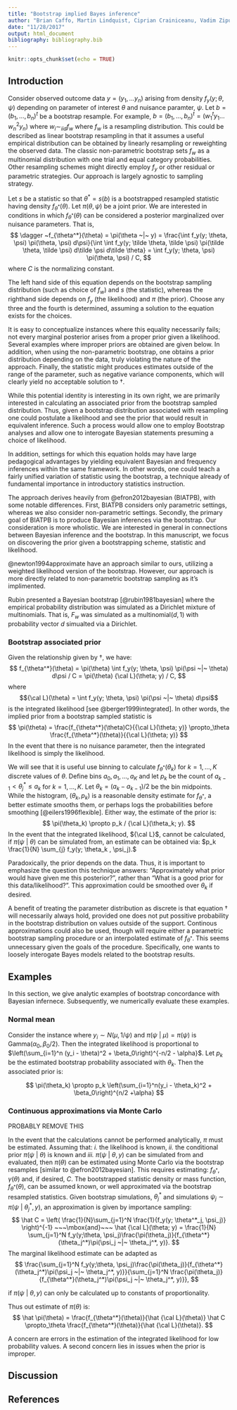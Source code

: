 ```yaml
---
title: "Bootstrap implied Bayes inference"
author: "Brian Caffo, Martin Lindquist, Ciprian Crainiceanu, Vadim Zipunnikov"
date: "11/28/2017"
output: html_document
bibliography: bibliography.bib
---
```


```r
knitr::opts_chunk$set(echo = TRUE)
```

## Introduction

Consider observed outcome data $y=(y_1, \ldots y_n)$ arising from density $f_y(y; \theta, \psi)$ depending on parameter of interest $\theta$ and nuisance paramter, $\psi$.
Let $b = (b_1, \ldots, b_n)^t$ be a bootstrap resample. For example, $b = (b_1, \ldots, b_n)^t = (w_1^t y_1 \ldots w_n^2 y_n)$ where $w_i \sim_{iid} f_w$ where $f_w$ is a resampling distribution.  This could be described as linear bootstrap resampling in that it assumes a useful empirical distribution can be obtained by linearly resampling or reweighting the observed data.
The classic non-parametric bootstrap sets $f_w$ as a multinomial distribution with one trial and equal category probabilities. Other resampling schemes might directly employ $f_y$ or other residual or parametric strategies. Our approach is largely agnostic to sampling strategy.

Let $s$ be a statistic so that $\theta^* = s(b)$ is a bootstrapped resampled statistic having density $f_{\theta^*}(\theta)$.  Let $\pi(\theta, \psi)$ be a joint prior. 
We are interested in conditions in which $f_{\theta^*}(\theta)$ can be considered a posterior marginalized over nuisance parameters. That is,
$$
\dagger ~f_{\theta^*}(\theta) = \pi(\theta ~|~ y) = \frac{\int f_y(y; \theta, \psi) \pi(\theta, \psi) d\psi}{\int \int f_y(y; \tilde \theta, \tilde \psi) \pi(\tilde \theta, \tilde \psi) d\tilde \psi d\tilde \theta} = \int f_y(y; \theta, \psi) \pi(\theta, \psi) / C,
$$
where $C$ is the normalizing constant.

The left hand side of this equation depends on the bootstrap sampling distribution (such as choice of $f_w$) and $s$ (the statistic), whereas the righthand side depends on $f_y$ (the likelihood) and $\pi$ (the prior). Choose any three and the fourth is determined, assuming a solution to the equation exists for the choices. 

It is easy to conceptualize instances where this equality necessarily fails; not every marginal posterior arises from a proper prior given a likelihood. Several examples where improper priors are obtained are given below. In addition, when using the non-parametric bootstrap, one obtains a prior distribution depending on the data, truly violating the nature of the approach. Finally, the statistic might produces estimates outside of the range of the parameter, such as negative variance components, which will clearly yield no acceptable solution to $\dagger$.


While this potential identity is interesting in its own right, we are primarily interested in calculating an associated prior from the bootstrap sampled distribution. Thus, given a bootstrap distribution associated with resampling one could postulate a likelihood and see the prior that would result in equivalent inference. Such a process would allow one to employ Bootstrap analyses and allow one to interogate Bayesian statements presuming a choice of likelihood.

In addition, settings for which this equation holds may have large pedagogical advantages by yielding equivalent Bayesian and frequency inferences within the same framework. In other words, one could teach a fairly unified variation of statistic using the bootstrap, a technique already of fundamental importance in introductory statistics instruction.

The approach derives heavily from @efron2012bayesian (BIATPB), with some notable differences. First,
BIATPB considers only parametric settings, whereas we also consider non-parametric settings. Secondly, the primary goal of BIATPB is to produce Bayesian inferences via the bootstrap. Our consideration is more wholistic. We are interested in general in connections between Bayesian inference and the bootstrap. In this manuscript, we focus on discovering the prior given a bootstrapping scheme, statistic and likelihood. 

@newton1994approximate have an approach similar to ours, utilizing a weighted likelihood version of the bootstrap. However, our approach is more directly related to non-parametric bootstrap sampling as it's implimented. 

Rubin presented a Bayesian bootstrap  [@rubin1981bayesian] where the empirical probability distribution was simulated as a Dirichlet mixture of multinomials. That is, $F_w$ was simulated as a multinomial$(d,1)$ with probability vector $d$ simualted via a Dirichlet.  



### Bootstrap associated prior
Given the relationship given by $\dagger$, we have:
$$
f_{\theta^*}(\theta) = \pi(\theta) \int f_y(y; \theta, \psi) \pi(\psi ~|~ \theta) d\psi / C
= \pi(\theta) {\cal L}(\theta; y) / C,
$$
where $${\cal L}(\theta) = \int f_y(y; \theta, \psi) \pi(\psi ~|~ \theta) d\psi$$ is the integrated likelihood [see @berger1999integrated]. In other words, the implied prior from a bootstrap sampled statistic is
$$
\pi(\theta) = \frac{f_{\theta^*}(\theta)C}{{\cal L}(\theta; y)} \propto_\theta \frac{f_{\theta^*}(\theta)}{{\cal L}(\theta; y)}
$$
In the event that there is no nuisance parameter, then the integrated likelihood is simply the likelihood.

We will see that it is useful use binning to calculate $f_{\theta^*}(\theta_k)$ for $k=1,\ldots,K$ discrete values of $\theta$. Define bins $a_0, a_1, \ldots, a_K$ and let $p_k$ be the count of $a_{k-1} < \theta_j^* \leq a_k$ for $k=1,\ldots,K$. Let $\theta_k = (a_k - a_{k-1})/2$ be the bin midpoints. While the histogram, $(\theta_k, p_k)$ is a reasonable density estimate for $f_{\theta^*}$, a better estimate smooths them, or perhaps logs the probabilities before smoothing [@eilers1996flexible]. Either way, the estimate of the prior is:
$$
\pi(\theta_k) \propto p_k / {\cal L}(\theta_k; y).
$$
In the event that the integrated likelihood, ${\cal L}$, 
cannot be calculated, if $\pi(\psi ~|~ \theta)$ can be simulated from, an estimate can be obtained via:
$p_k \frac{1}{N} \sum_{j} f_y(y; \theta_k , \psi_j).$

Paradoxically, the prior depends on the data. Thus, it is important to emphasize the question this technique answers: "Approximately what prior would have given me this posterior?", rather than "What is a good prior for this data/likelihood?". This approximation could be smoothed over $\theta_k$ if desired.

A benefit of treating the parameter distribution as discrete is that equation $\dagger$ will necessarily always hold, provided one does not put possitive probability in the bootstrap distribution on values outside of the support. Continous approximations could also be used, though will require either a parametric bootstrap sampling procedure or an interpolated estimate of $f_{\theta^*}$.   This seems unnecessary given the goals of the procedure. Specifically, one wants to loosely interogate Bayes models related to the bootstrap results.

## Examples
In this section, we give analytic examples of bootstrap concordance with Bayesian infernece. Subsequently, we numerically evaluate these examples. 

### Normal mean
Consider the instance where $y_i \sim N(\mu, 1/\psi)$ and $\pi(\psi ~|~ \mu) = \pi(\psi)$ is Gamma$(\alpha_0, \beta_0 / 2)$. Then the integrated likelihood is proportional to $\left(\sum_{i=1}^n (y_i - \theta)^2 + \beta_0\right)^{-n/2 - \alpha}$. Let $p_k$ be the estimated bootstrap probability associated with $\theta_k$. Then the associated prior is:

$$
\pi(\theta_k) \propto p_k \left(\sum_{i=1}^n(y_i - \theta_k)^2 + \beta_0\right)^{n/2 +\alpha}
$$



### Continuous approximations via Monte Carlo
PROBABLY REMOVE THIS

In the event that the calculations cannot be performed analytically, $\pi$ must be estimated. Assuming that: *i.* the likelihood is known, *ii.* the conditional prior $\pi(\psi ~|~ \theta)$ is known  and *iii.* 
$\pi(\psi ~|~ \theta, y)$ can be simulated from and evaluated, then $\pi(\theta)$ can be estimated using Monte Carlo via the bootstrap resamples [similar to @efron2012bayesian]. This requires estimating: $f_{\theta^*}$, $\gamma(\theta)$ and, if desired, $C$. The bootstrapped statistic density or mass function, $f_{\theta^*}(\theta)$, can be assumed known, or well approximated via the bootstrap resampled statistics. Given bootstrap simulations, $\theta^*_j$ and simulations $\psi_j \sim \pi(\psi ~|~ \theta^*_j, y)$, an approximation is given by importance sampling:
$$
\hat C = \left( \frac{1}{N}\sum_{j=1}^N \frac{1}{f_y(y; \theta^*_j, \psi_j)} \right)^{-1}
~~~\mbox{and}~~~ \hat {\cal L}(\theta; y) = \frac{1}{N} \sum_{j=1}^N f_y(y;\theta, \psi_j)\frac{\pi(\theta_j)}{f_{\theta^*}(\theta_j^*)\pi(\psi_j ~|~ \theta_j^*, y)}.
$$
The marginal likelihood estimate can be adapted as
$$
\frac{\sum_{j=1}^N f_y(y;\theta, \psi_j)\frac{\pi(\theta_j)}{f_{\theta^*}(\theta_j^*)\pi(\psi_j ~|~ \theta_j^*, y)}}{\sum_{j=1}^N \frac{\pi(\theta_j)}{f_{\theta^*}(\theta_j^*)\pi(\psi_j ~|~ \theta_j^*, y)}},
$$

if $\pi(\psi ~|~ \theta, y)$ can only be calculated up to constants of proportionality.

Thus out estimate of $\pi(\theta)$ is:
$$
\hat \pi(\theta) = \frac{f_{\theta^*}(\theta)}{\hat {\cal L}(\theta)} \hat C \propto_\theta \frac{f_{\theta^*}(\theta)}{\hat {\cal L}(\theta)}.
$$

A concern are errors in the estimation of the integrated likelihood for low probability values. 
A second concern lies in issues when the prior is improper. 


## Discussion


## References


